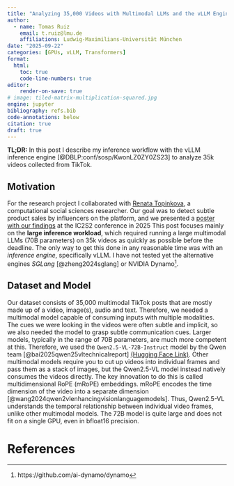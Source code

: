 ```yaml
---
title: "Analyzing 35,000 Videos with Multimodal LLMs and the vLLM Engine"
author:
  - name: Tomas Ruiz
    email: t.ruiz@lmu.de
    affiliations: Ludwig-Maximilians-Universität München
date: "2025-09-22"
categories: [GPUs, vLLM, Transformers]
format:
  html:
    toc: true
    code-line-numbers: true
editor:
    render-on-save: true
# image: tiled-matrix-multiplication-squared.jpg
engine: jupyter
bibliography: refs.bib
code-annotations: below
citation: true
draft: true
---
```


**TL;DR:** In this post I describe my inference workflow with the vLLM inference engine [@DBLP:conf/sosp/KwonLZ0ZY0ZS23] to analyze 35k videos collected from TikTok.

## Motivation

For the research project I collaborated with [Renata Topinkova](https://renatatopinkova.github.io/), 
a computational social sciences researcher. 
Our goal was to detect subtle product sales by influencers on the platform, and we presented a [poster with our findings](./other-files/poster_ic2s2_25.pdf) at the IC2S2 conference in 2025
This post focuses mainly on the **large inference workload**, which required running a large multimodal LLMs (70B parameters) on 35k videos as quickly as possible before the deadline.
The only way to get this done in any reasonable time was with an _inference engine_, specifically vLLM.
I have not tested yet the alternative engines _SGLang_ [@zheng2024sglang] or NVIDIA Dynamo^[https://github.com/ai-dynamo/dynamo].

## Dataset and Model
Our dataset consists of 35,000 multimodal TikTok posts that are mostly made up of a video, image(s), audio and text.
Therefore, we needed a multimodal model capable of consuming inputs with multiple modalities.
The cues we were looking in the videos were often subtle and implicit, so we also needed the model to grasp subtle communication cues.
Larger models, typically in the range of 70B parameters, are much more competent at this.
Therefore, we used the `Qwen2.5-VL-72B-Instruct` model by the Qwen team [@bai2025qwen25vltechnicalreport] [(Hugging Face Link)](https://huggingface.co/Qwen/Qwen2.5-VL-3B-Instruct).
Other multimodal models require you to cut up videos into individual frames and pass them as a stack of images, but the Qwen2.5-VL model instead natively consumes the videos directly.
The key innovation to do this is called multidimensional RoPE (mRoPE) embeddings.
mRoPE encodes the time dimension of the video into a separate dimension [@wang2024qwen2vlenhancingvisionlanguagemodels].
Thus, Qwen2.5-VL understands the temporal relationship between individual video frames, unlike other multimodal models.
The 72B model is quite large and does not fit on a single GPU, even in bfloat16 precision.

# References
<!-- 
What to write about
The model, how many GPUs are needed (Tensor Parallelism)
that we transcribe using whisper
How I split the dataset (Data Parallelism)
The LRZ, what GPUs and nodes are available
   how these are connected to each other
SLURM, how array jobs work
    preventing port clashes
How much storage is 35k videos in TB
The posts are multimodal: videos, imgs, text
Incremental progress by splitting requests from backend server
Client-side throttling, since different models have different reqs
-->